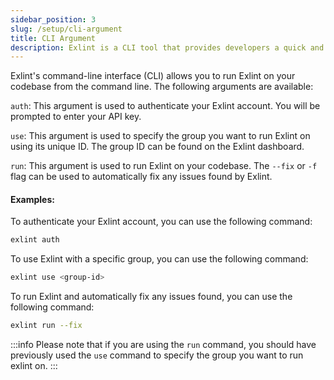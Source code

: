 ```yaml
---
sidebar_position: 3
slug: /setup/cli-argument
title: CLI Argument
description: Exlint is a CLI tool that provides developers a quick and efficient application of multiple coding rule policies in multiple projects
---
```



Exlint's command-line interface (CLI) allows you to run Exlint on your codebase from the command line. The following arguments are available:

`auth`: This argument is used to authenticate your Exlint account. You will be prompted to enter your API key.

`use`: This argument is used to specify the group you want to run Exlint on using its unique ID. The group ID can be found on the Exlint dashboard.

`run`: This argument is used to run Exlint on your codebase. The `--fix` or `-f` flag can be used to automatically fix any issues found by Exlint.

#### Examples:

To authenticate your Exlint account, you can use the following command:

```bash
exlint auth
```

To use Exlint with a specific group, you can use the following command:

```bash
exlint use <group-id>
```

To run Exlint and automatically fix any issues found, you can use the following command:

```bash
exlint run --fix
```

:::info
Please note that if you are using the `run` command, you should have previously used the `use` command to specify the group you want to run exlint on.
:::
